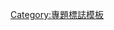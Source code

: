 {{WPBannerMeta
|PROJECT             = 死亡
 |BANNER_NAME        = Template:死亡專題
 |substcheck=<includeonly>{{subst:</includeonly><includeonly>substcheck}}</includeonly>
 |small={{{small|}}}
 |category={{{category|¬}}}
 |listas={{{listas|}}}
|IMAGE_LEFT          = Caucasian Human Skull.jpg
|BOTTOM_TEXT         = <div style="background: #FFD699; text-align: center">'''此評級可能僅依據专题质量标准所標示，歡迎提出修改、共識討論或重評。'''</div>
|QUALITY_SCALE       = extended
 |class={{{class|}}}
 |auto={{{auto|}}}
 |importance={{{importance|}}}

|MAIN_ARTICLE     = [[死亡]]相关条目
|PORTAL           = 死亡
|PORTAL_IMG       = Skull 2.svg

|ASSESSMENT_LINK     = 
|COMMENTS            = yes
 |COMMENTS_CAT       = 
 |COMMENTS_FORCE     = yes
|IMAGE_LEFT_SMALL = 
|IMAGE_LEFT_LARGE = 
}}<noinclude>{{doc}}[[Category:專題標誌模板]]</noinclude>